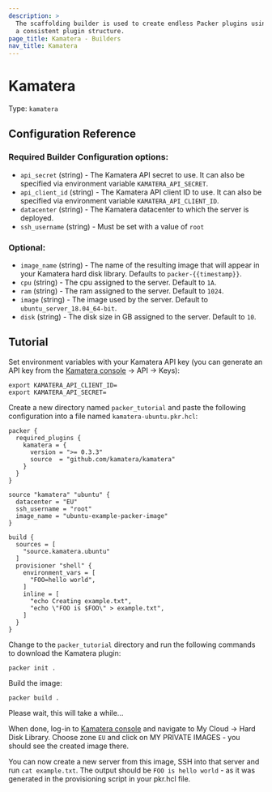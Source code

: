 ```yaml
---
description: >
  The scaffolding builder is used to create endless Packer plugins using
  a consistent plugin structure.
page_title: Kamatera - Builders
nav_title: Kamatera
---
```


# Kamatera

Type: `kamatera`

## Configuration Reference

### Required Builder Configuration options:

- `api_secret` (string) - The Kamatera API secret to use. It can also be specified via environment variable `KAMATERA_API_SECRET`.
- `api_client_id` (string) - The Kamatera API client ID to use. It can also be specified via environment variable `KAMATERA_API_CLIENT_ID`.
- `datacenter` (string) - The Kamatera datacenter to which the server is deployed.
- `ssh_username` (string) - Must be set with a value of `root`

### Optional:

- `image_name` (string) - The name of the resulting image that will appear in your Kamatera hard disk library. Defaults to `packer-{{timestamp}}`.
- `cpu` (string) - The cpu assigned to the server. Default to `1A`.
- `ram` (string) - The ram assigned to the server. Default to `1024`.
- `image` (string) - The image used by the server. Default to `ubuntu_server_18.04_64-bit`.
- `disk` (string) - The disk size in GB assigned to the server. Default to `10`.

## Tutorial

Set environment variables with your Kamatera API key (you can generate an API key from the [Kamatera console]() -> API -> Keys):

```
export KAMATERA_API_CLIENT_ID=
export KAMATERA_API_SECRET=
```

Create a new directory named `packer_tutorial` and paste the following configuration into a file named `kamatera-ubuntu.pkr.hcl`:

```
packer {
  required_plugins {
    kamatera = {
      version = ">= 0.3.3"
      source  = "github.com/kamatera/kamatera"
    }
  }
}

source "kamatera" "ubuntu" {
  datacenter = "EU"
  ssh_username = "root"
  image_name = "ubuntu-example-packer-image"
}

build {
  sources = [
    "source.kamatera.ubuntu"
  ]
  provisioner "shell" {
    environment_vars = [
      "FOO=hello world",
    ]
    inline = [
      "echo Creating example.txt",
      "echo \"FOO is $FOO\" > example.txt",
    ]
  }
}
```

Change to the `packer_tutorial` directory and run the following commands to download the Kamatera plugin:

```
packer init .
```

Build the image:

```
packer build .
```

Please wait, this will take a while...

When done, log-in to [Kamatera console](https://console.kamatera.com) and navigate to My Cloud -> Hard Disk Library.
Choose zone `EU` and click on MY PRIVATE IMAGES - you should see the created image there.

You can now create a new server from this image, SSH into that server and run `cat example.txt`.
The output should be `FOO is hello world` - as it was generated in the provisioning script in your pkr.hcl file.
